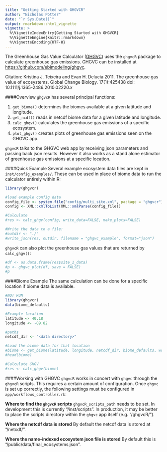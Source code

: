 ```yaml
---
title: "Getting Started with GHGVCR"
author: "Nicholas Potter"
date: "`r Sys.Date()`"
output: rmarkdown::html_vignette
vignette: >
  %\VignetteIndexEntry{Getting Started with GHGVCR}
  %\VignetteEngine{knitr::rmarkdown}
  %\VignetteEncoding{UTF-8}
---
```


The Greenhouse Gas Value Calculator ([GHGVC](http://www.ecosystemservicescalc.org/)) uses the `ghgvcR` package to calculate greenhouse gas emissions. GHGVC can be installed at [https://github.com/ebimodeling/ghgvc](https://github.com/ebimodeling/ghgvc).

Citation: Kristina J. Teixeira and Evan H. Delucia 2011. The greenhouse gas value of ecosystems. Global Change Biology. 17(1):425438 doi: 10.1111/j.1365-2486.2010.02220.x

####Overview
`ghgvcR` has several principal functions:

1. `get_biome()` determines the biomes available at a given latitude and longitude. 
1. `get_ncdf()` reads in netcdf biome data for a given latitude and longitude.
2. `calc_ghgv()` calculates the greenhouse gas emissions of a specific ecosystem. 
3. `plot_ghgv()` creates plots of greenhouse gas emissions seen on the GHGVC app.

`ghgvcR` talks to the GHGVC web app by receiving json parameters and passing back json results. However it also works as a stand alone estimator of greenhouse gas emissions at a specific location.

####Quick Example
Several example ecosystem data files are kept in `inst/config_examples/`. These can be used in place of biome data to run the calculator entirely within R:

```r
library(ghgvcr)

#load example config data
config_file <- system.file("config/multi_site.xml", package = "ghgvcr")
config <- XML::xmlToList(XML::xmlParse(config_file))  

#Calculate 
#res <- calc_ghgv(config, write_data=FALSE, make_plots=FALSE)

#Write the data to a file:
#outdir <- "./"
#write_json(res, outdir, filename = "ghgvc_example", format="json")
```

`ghgvcR` can also plot the greenhouse gas values that are returned by `calc_ghgv()`:

``` r
#df <- as.data.frame(res$site_1_data)
#p <- ghgvc_plot(df, save = FALSE)
#p

```

####Biome Example 
The same calculation can be done for a specific location if biome data is available.

```r
#NOT RUN 
library(ghgvcr)
data(biome_defaults)

#Example location
latitude <- 40.18
longitude <- -89.82

#paths
netcdf_dir <- "<data directory>"

#Load the biome data for that location
#biome <- get_biome(latitude, longitude, netcdf_dir, biome_defaults, write_data = FALSE)
#head(biome)

#Calculate GHGV
#res <- calc_ghgv(biome)
```

####Working with GHGVC
`ghgvcR` works in concert with `ghgvc` through the `ghgvcR` scripts. This requires a certain amount of configuration. Once `ghgvc` is set up correctly, the following settings must be configured in `app/workflows_controller.rb`:

**Where to find the `ghgvcR` scripts**
`ghgvcR_scripts_path` needs to be set. In development this is currently "<ghgvcR repository directory>/inst/scripts". In production, it may be better to place the scripts directory within the `ghgvc` app itself (e.g. "<ghgvc directory>/ghgvcR/").

**Where the netcdf data is stored**
By default the netcdf data is stored at "<ghgvc directory>/netcdf/".

**Where the name-indexed ecosystem json file is stored**
By default this is "<ghgvc directory>/public/data/final_ecosystems.json".

